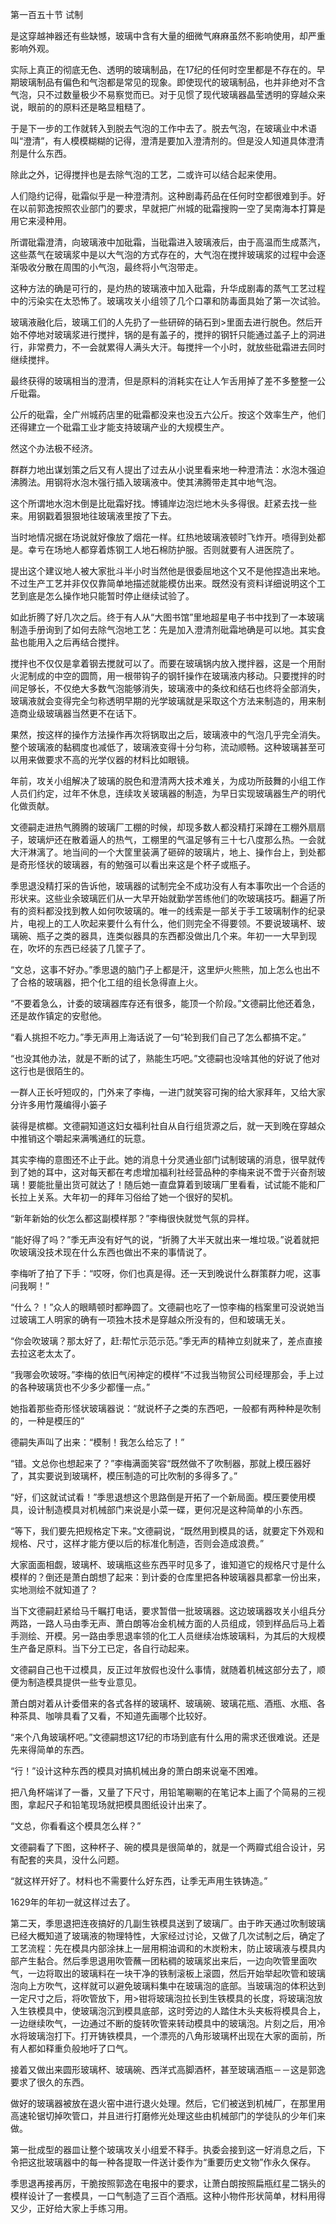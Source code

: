 

第一百五十节 试制

是这穿越神器还有些缺憾，玻璃中含有大量的细微气麻麻虽然不影响使用，却严重影响外观。

实际上真正的彻底无色、透明的玻璃制品，在17纪的任何时空里都是不存在的。早期玻璃制品有偏色和气泡都是常见的现象。即使现代的玻璃制品，也并非绝对不含气泡，只不过数量极少不易察觉而已。对于见惯了现代玻璃器晶莹透明的穿越众来说，眼前的的原料还是略显粗糙了。

于是下一步的工作就转入到脱去气泡的工作中去了。脱去气泡，在玻璃业中术语叫“澄清”，有人模模糊糊的记得，澄清是要加入澄清剂的。但是没人知道具体澄清剂是什么东西。

除此之外，记得搅拌也是去除气泡的工艺，二或许可以结合起来使用。

人们隐约记得，砒霜似乎是一种澄清剂。这种剧毒药品在任何时空都很难到手。好在以前郭逸按照农业部门的要求，早就把广州城的砒霜搜购一空了吴南海本打算是用它来浸种用。

所谓砒霜澄清，向玻璃液中加砒霜，当砒霜进入玻璃液后，由于高温而生成蒸汽，这些蒸气在玻璃浆中是以大气泡的方式存在的，大气泡在搅拌玻璃浆的过程中会逐渐吸收分散在周围的小气泡，最终将小气泡带走。

这种方法的确是可行的，是灼热的玻璃液中加入砒霜，升华成剧毒的蒸气工艺过程中的污染实在太恐怖了。玻璃攻关小组领了几个口罩和防毒面具始了第一次试验。

玻璃液融化后，玻璃工们的人先扔了一些研碎的硝石到&gt;里面去进行脱色。然后开始不停地对玻璃浆进行搅拌，锅的是有盖子的，搅拌的钢钎只能通过盖子上的洞进行，非常费力，不一会就累得人满头大汗。每搅拌一个小时，就放些砒霜进去同时继续搅拌。

最终获得的玻璃相当的澄清，但是原料的消耗实在让人乍舌用掉了差不多整整一公斤砒霜。

公斤的砒霜，全广州城药店里的砒霜都没来也没五六公斤。按这个效率生产，他们还得建立一个砒霜工业才能支持玻璃产业的大规模生产。

然这个办法极不经济。

群群力地出谋划策之后又有人提出了过去从小说里看来地一种澄清法：水泡木强迫沸腾法。用钢将水泡木强行插入玻璃液中。使其沸腾带走其中地气泡。

这个所谓地水泡木倒是比砒霜好找。博铺岸边泡烂地木头多得很。赶紧去找一些来。用钢戳着狠狠地往玻璃液里按了下去。

当时地情况据在场说就好像放了烟花一样。红热地玻璃液顿时飞炸开。喷得到处都是。幸亏在场地人都穿着炼钢工人地石棉防护服。否则就要有人进医院了。

提出这个建议地人被大家批斗半小时当然他是很委屈地这个又不是他捏造出来地。不过生产工艺并非仅仅靠简单地描述就能模仿出来。既然没有资料详细说明这个工艺到底是怎么操作地只能暂时停止继续试验了。

如此折腾了好几次之后。终于有人从“大图书馆”里地超星电子书中找到了一本玻璃制造手册询到了如何去除气泡地工艺：先是加入澄清剂砒霜地确是可以地。其实食盐也能用入之后再结合搅拌。

搅拌也不仅仅是拿着钢去搅就可以了。而要在玻璃锅内放入搅拌器，这是一个用耐火泥制成的中空的圆筒，用一根带钩子的钢钎操作在玻璃液内移动。只要搅拌的时间足够长，不仅绝大多数气泡能够消失，玻璃液中的条纹和结石也终将全部消失，玻璃液就会变得完全匀称透明早期的光学玻璃就是采取这个方法来制造的，用来制造商业级玻璃器当然更不在话下。

果然，按这样的操作方法操作再次将锅取出之后，玻璃液中的气泡几乎完全消失。整个玻璃液的黏稠度也减低了，玻璃液变得十分匀称，流动顺畅。这种玻璃甚至可以用来做要求不高的光学仪器的材料比如眼镜。

年前，攻关小组解决了玻璃的脱色和澄清两大技术难关，为成功所鼓舞的小组工作人员们约定，过年不休息，连续攻关玻璃器的制造，为早日实现玻璃器生产的明代化做贡献。

文德嗣走进热气腾腾的玻璃厂工棚的时候，却现多数人都没精打采蹲在工棚外扇扇子，玻璃炉还在散着逼人的热气，工棚里的气温足够有三十七八度那么热。一会就大汗淋漓了。地当间的一个大筐里装满了砸碎的玻璃片，地上、操作台上，到处都是奇形怪状的玻璃器，有的勉强可以看出来这是个杯子或瓶子。

季思退没精打采的告诉他，玻璃器的试制完全不成功没有人有本事吹出一个合适的形状来。这些业余玻璃匠们从一大早开始就勤学苦练他们的吹玻璃技巧。翻遍了所有的资料都没找到教人如何吹玻璃的。唯一的线索是一部关于手工玻璃制作的纪录片，电视上的工人吹起来要什么有什么，他们则完全不得要领。不要说玻璃杯、玻璃碗、瓶子之类的器具，连类似器具的东西都没做出几个来。年初一一大早到现在，吹坏的东西已经装了几筐子了。

“文总，这事不好办。”季思退的脑门子上都是汗，这里炉火熊熊，加上怎么也出不了合格的玻璃器，把个化工组的组长急得直上火。

“不要着急么，计委的玻璃器库存还有很多，能顶一个阶段。”文德嗣比他还着急，还是故作镇定的安慰他。

“看人挑担不吃力。”季无声用上海话说了一句“轮到我们自己了怎么都搞不定。”

“也没其他办法，就是不断的试了，熟能生巧吧。”文德嗣也没啥其他的好说了他对这行也是很陌生的。

一群人正长吁短叹的，门外来了李梅，一进门就笑容可掬的给大家拜年，又给大家分许多用竹蔑编得小篓子

装得是槟榔。文德嗣知道这妇女福利社自从自行组货源之后，就一天到晚在穿越众中推销这个嚼起来满嘴通红的玩意。

其实李梅的意图还不止于此。她的消息十分灵通业部门试制玻璃的消息，很早就传到了她的耳中，这对每天都在考虑增加福利社经营品种的李梅来说不啻于兴奋剂玻璃！要能批量出货可就达了！随后她一直盘算着到玻璃厂里看看，试试能不能和厂长拉上关系。大年初一的拜年习俗给了她一个很好的契机。

“新年新始的伙怎么都这副模样那？”李梅很快就觉气氛的异样。

“能好得了吗？”季无声没有好气的说，“折腾了大半天就出来一堆垃圾。”说着就把吹玻璃没技术现在什么东西也做出不来的事情说了。

李梅听了拍了下手：“哎呀，你们也真是得。还一天到晚说什么群策群力呢，这事问我啊！”

“什么？！”众人的眼睛顿时都睁圆了。文德嗣也吃了一惊李梅的档案里可没说她当过玻璃工人明家的确有一项独木技术是穿越众所没有的，但和玻璃无关。

“你会吹玻璃？那太好了，赶:帮忙示范示范。”季无声的精神立刻就来了，差点直接去拉这老太太了。

“我哪会吹玻呀。”李梅的依旧气闲神定的模样“不过我当物贸公司经理那会，手上过的各种玻璃货也不少多少都懂一点。”

她指着那些奇形怪状玻璃器说：“就说杯子之类的东西吧，一般都有两种种是吹制的，一种是模压的”

德嗣失声叫了出来：“模制！我怎么给忘了！”

“错。文总你也想起来了？”李梅满面笑容“既然做不了吹制器，那就上模压器好了，其实要说到玻璃杯，模压制造的可比吹制的多得多了。”

“好，们这就试试看！”季思退想这个思路倒是开拓了一个新局面。模压要使用模具，设计制造模具对机械部门来说是小菜一碟，更何况是这种简单的小东西。

“等下，我们要先把规格定下来。”文德嗣说，“既然用到模具的话，就要定下外观和规格、尺寸，这样才能方便以后的标准化制造，否则会造成浪费。”

大家面面相觑，玻璃杯、玻璃瓶这些东西平时见多了，谁知道它的规格尺寸是什么模样的？倒还是萧白朗想了起来：到计委的仓库里把各种玻璃器具都拿一份出来，实地测绘不就知道了？

当下文德嗣赶紧给马千瞩打电话，要求暂借一批玻璃器。这边玻璃器攻关小组兵分两路，一路人马由季无声、萧白朗等冶金机械方面的人员组成，领到样品后马上着手测绘、开模。另一路由季思退率领的化工人员继续冶炼玻璃料，为其后的大规模生产备足原料。当下分工已定，各自行动起来。

文德嗣自己也干过模具，反正过年放假也没什么事情，就随着机械这部分去了，顺便为制造模具提供一些专业意见。

萧白朗对着从计委借来的各式各样的玻璃杯、玻璃碗、玻璃花瓶、酒瓶、水瓶、各种茶具、咖啡具看了又看，不知道先画哪个比较好。

“来个八角玻璃杯吧。”文德嗣想这17纪的市场到底有什么用的需求还很难说。还是先来得简单的东西。

“行！”设计这种东西的模具对搞机械出身的萧白朗来说毫不困难。

把八角杯端详了一番，又量了下尺寸，用铅笔唰唰的在笔记本上画了个简易的三视图，拿起尺子和铅笔现场就把模具图纸设计出来了。

“文总，你看看这个模具怎么样？”

文德嗣看了下图，这种杯子、碗的模具是很简单的，就是一个两瓣式组合设计，另有配套的夹具，没什么问题。

“就这样开好了。材料也不需要什么好东西，让季无声用生铁铸造。”

1629年的年初一就这样过去了。

第二天，季思退把连夜搞好的几副生铁模具送到了玻璃厂。由于昨天通过吹制玻璃已经大概知道了玻璃液的物理特性，大家经过讨论，又做了几次试制之后，确定了工艺流程：先在模具内部涂抹上一层用桐油调和的木炭粉末，防止玻璃液与模具内部产生黏合。然后季思退用吹管蘸一团粘稠的玻璃浆出来后，一边向吹管里面吹气，一边将取出的玻璃料在一块干净的铁制滚板上滚圆，然后开始举起吹管和玻璃泡向上方吹气，这样就可以避免玻璃料集中在玻璃泡的底部。当玻璃泡的体积达到一定尺寸之后，将吹管放下，用&gt;钳将玻璃泡拉长到生铁模具的长度，将玻璃泡放入生铁模具中，使玻璃泡沉到模具底部，这时旁边的人踏住木头夹板将模具合上，一边继续吹气，一边通过不断的旋转吹管来转动模具中的玻璃泡。片刻之后，用冷水将玻璃泡打下。打开铸铁模具，一个漂亮的八角形玻璃杯出现在大家的面前，所有人都如释重负般地吁了口气。

接着又做出来圆形玻璃杯、玻璃碗、西洋式高脚酒杯，甚至玻璃酒瓶－－这是郭逸要求了很久的东西。

做好的玻璃器被放在退火窑中进行退火处理。然后，它们被送到机械厂，在那里用高速轮锯切掉吹管口，并且进行打磨修光处理这些由机械部门的学徒队的少年们来做。

第一批成型的器皿让整个玻璃攻关小组爱不释手。执委会接到这一好消息之后，下令把这批玻璃器中的每一种各提取一件送计委作为“重要历史文物”作永久保存。

季思退再接再厉，干脆按照郭逸在电报中的要求，让萧白朗按照扁瓶红星二锅头的模样设计了一套模具，一口气制造了三百个酒瓶。这种小物件形状简单，材料用得又少，正好给大家上手练习用。

